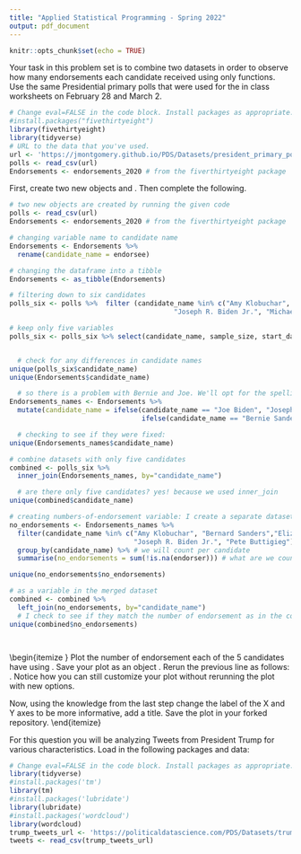 ---
title: "Applied Statistical Programming - Spring 2022"
output: pdf_document
---

```{r setup, include=FALSE}
knitr::opts_chunk$set(echo = TRUE)
```

\begin{center}
{\Large{\textbf{Problem Set 3}}} \\
\vspace{4 bp}
Due Wednesday, March 16, 10:00 AM (Before Class) \\
\end{center}

\section*{Instructions}
\begin{enumerate}
  \item The following questions should each be answered within an Rmarkdown file. Be sure to provide many comments in your code blocks to facilitate grading. Undocumented code will not be graded.
  \item Work on git. Continue to work in the repository you forked from \url{https://github.com/johnsontr/AppliedStatisticalProgramming2022} and add your code for Problem Set 4. Commit and push frequently. Use meaningful commit messages because these will affect your grade.
  \item You may work in teams, but each student should develop their own Rmarkdown file. To be clear, there should be no copy and paste. Each keystroke in the assignment should be your own.
  \item For students new to programming, this may take a while. Get started.
\end{enumerate}

\section*{\texttt{tidyverse}}

Your task in this problem set is to combine two datasets in order to observe how many endorsements each candidate received using only \texttt{dplyr} functions. Use the same Presidential primary polls that were used for the in class worksheets on February 28 and March 2.

```{r eval=FALSE}
# Change eval=FALSE in the code block. Install packages as appropriate.
#install.packages("fivethirtyeight")
library(fivethirtyeight)
library(tidyverse)
# URL to the data that you've used.
url <- 'https://jmontgomery.github.io/PDS/Datasets/president_primary_polls_feb2020.csv'
polls <- read_csv(url)
Endorsements <- endorsements_2020 # from the fiverthirtyeight package
```

First, create two new objects \texttt{polls} and \texttt{Endorsements}. Then complete the following.
\begin{itemize}
  \item Change the \texttt{Endorsements} variable name endorsee to \texttt{candidate\_name}.
  \item Change the \texttt{Endorsements} dataframe into a \texttt{tibble} object.
  \item Filter the \texttt{poll} variable to only include the following 6 candidates: Amy Klobuchar, Bernard Sanders,Elizabeth Warren, Joseph R. Biden Jr., Michael Bloomberg, Pete Buttigieg \textbf{and} subset the dataset to the following five variables: \texttt{candidate\_name, sample\_size, start\_date, party, pct}
  \item Compare the candidate names in the two datasets and find instances where the a candidates name is spelled differently i.e. Bernard vs. Bernie. Using only \texttt{dplyr} functions, make these the same across datasets. 
  \item Now combine the two datasets by candidate name using \texttt{dplyr} (there will only be five candidates after joining).
  \item Create a variable which indicates the number of endorsements for each of the five candidates using \texttt{dplyr}.
  \end{itemize}
  
  
```{r q01, include=TRUE, echo=TRUE}
# two new objects are created by running the given code 
polls <- read_csv(url)
Endorsements <- endorsements_2020 # from the fiverthirtyeight package

# changing variable name to candidate name 
Endorsements <- Endorsements %>%
  rename(candidate_name = endorsee)

# changing the dataframe into a tibble 
Endorsements <- as_tibble(Endorsements)

# filtering down to six candidates 
polls_six <- polls %>%  filter (candidate_name %in% c("Amy Klobuchar", "Bernard Sanders", "Elizabeth Warren",
                                         "Joseph R. Biden Jr.", "Michael Bloomberg", "Pete Buttigieg" ))

# keep only five variables 
polls_six <- polls_six %>% select(candidate_name, sample_size, start_date, party, pct)


  # check for any differences in candidate names
unique(polls_six$candidate_name)
unique(Endorsements$candidate_name)

  # so there is a problem with Bernie and Joe. We'll opt for the spellings in polls data 
Endorsements_names <- Endorsements %>%
  mutate(candidate_name = ifelse(candidate_name == "Joe Biden", "Joseph R. Biden Jr.",
                                 ifelse(candidate_name == "Bernie Sanders", "Bernard Sanders", candidate_name)))

  # checking to see if they were fixed: 
unique(Endorsements_names$candidate_name)

# combine datasets with only five candidates 
combined <- polls_six %>% 
  inner_join(Endorsements_names, by="candidate_name")

  # are there only five candidates? yes! because we used inner_join 
unique(combined$candidate_name)

# creating numbers-of-endorsement variable: I create a separate dataset of counts first
no_endorsements <- Endorsements_names %>%
  filter(candidate_name %in% c("Amy Klobuchar", "Bernard Sanders","Elizabeth Warren", 
                               "Joseph R. Biden Jr.", "Pete Buttigieg")) %>% #limiting to only the given five 
  group_by(candidate_name) %>% # we will count per candidate 
  summarise(no_endorsements = sum(!is.na(endorser))) # what are we counting? number of endorsers 

unique(no_endorsements$no_endorsements)

# as a variable in the merged dataset
combined <- combined %>% 
  left_join(no_endorsements, by="candidate_name")
  # I check to see if they match the number of endorsement as in the count dataset 
unique(combined$no_endorsements)




```

  
  \begin{itemize }
  \item Plot the number of endorsement each of the 5 candidates have using \texttt{ggplot()}. Save your plot as an object \texttt{p}.
  \item Rerun the previous line as follows: \texttt{p + theme\_dark()}. Notice how you can still customize your plot without rerunning the plot with new options.
  \item Now, using the knowledge from the last step change the label of the X and Y axes to be more informative, add a title. Save the plot in your forked repository.
\end{itemize}


\section*{Text-as-Data with \texttt{tidyverse}}

For this question you will be analyzing Tweets from President Trump for various characteristics. Load in the following packages and data:

```{r eval=FALSE}
# Change eval=FALSE in the code block. Install packages as appropriate.
library(tidyverse)
#install.packages('tm')
library(tm) 
#install.packages('lubridate')
library(lubridate)
#install.packages('wordcloud')
library(wordcloud)
trump_tweets_url <- 'https://politicaldatascience.com/PDS/Datasets/trump_tweets.csv'
tweets <- read_csv(trump_tweets_url)
```

\begin{itemize}
  \item First separate the \texttt{created\_at} variable into two new variables where the date and the time are in separate columns. After you do that, then report the range of dates that is in this dataset.
  \item Using \texttt{dplyr} subset the data to only include original tweets (remove retweents) and show the text of the President's \textbf{top 5} most popular and most retweeted tweets. (Hint: The \texttt{match} function can help you find the index once you identify the largest values.) 
  \item Create a \textit{corpus} of the tweet content and put this into the object \texttt{Corpus} using the \texttt{tm} (text mining) package. (Hint: Do the assigned readings.)
  \item Remove extraneous whitespace, remove numbers and punctuation, convert everything to lower case and remove 'stop words' that have little substantive meaning (the, a, it).
  \item Now create a \texttt{wordcloud} to visualize the top 50 words the President uses in his tweets. Use only words that occur at least three times. Display the plot with words in random order and use 50 random colors. Save the plot into your forked repository.\item Create a \textit{document term matrix} called \texttt{DTM} that includes the argument \texttt{ control = list(weighting = weightTfIdf)}
  \item Finally, report the 50 words with the the highest tf.idf scores using a lower frequency bound of .8.
\end{itemize}
